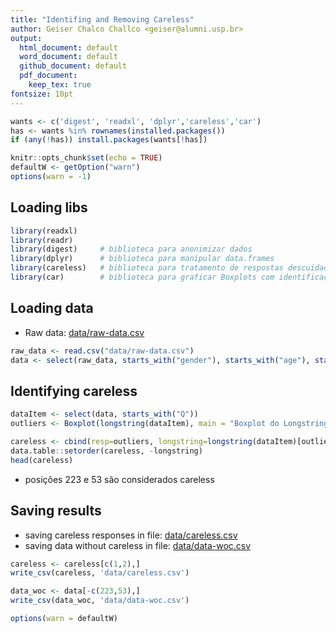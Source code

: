 ```yaml
---
title: "Identifing and Removing Careless"
author: Geiser Chalco Challco <geiser@alumni.usp.br>
output:
  html_document: default
  word_document: default
  github_document: default
  pdf_document:
    keep_tex: true
fontsize: 10pt
---
```


```r
wants <- c('digest', 'readxl', 'dplyr','careless','car')
has <- wants %in% rownames(installed.packages())
if (any(!has)) install.packages(wants[!has])

knitr::opts_chunk$set(echo = TRUE)
defaultW <- getOption("warn")
options(warn = -1)
```

## Loading libs

```r
library(readxl)
library(readr)
library(digest)     # biblioteca para anonimizar dados
library(dplyr)      # biblioteca para manipular data.frames
library(careless)   # biblioteca para tratamento de respostas descuidadas
library(car)        # biblioteca para graficar Boxplots com identificação de pontos
```

## Loading data

* Raw data: [data/raw-data.csv](data/raw-data.csv)

```r
raw_data <- read.csv("data/raw-data.csv")
data <- select(raw_data, starts_with("gender"), starts_with("age"), starts_with("Q"))
```

## Identifying careless

```r
dataItem <- select(data, starts_with("Q"))
outliers <- Boxplot(longstring(dataItem), main = "Boxplot do Longstring") 
```

```r
careless <- cbind(resp=outliers, longstring=longstring(dataItem)[outliers], data[outliers,])
data.table::setorder(careless, -longstring)
head(careless)
```

* posições 223 e 53 são considerados careless

## Saving results

* saving careless responses in file: [data/careless.csv](data/careless.csv)
* saving data without careless in file: [data/data-woc.csv](data/data-woc.csv)

```r
careless <- careless[c(1,2),]
write_csv(careless, 'data/careless.csv')

data_woc <- data[-c(223,53),]
write_csv(data_woc, 'data/data-woc.csv')
```

```r
options(warn = defaultW)
```